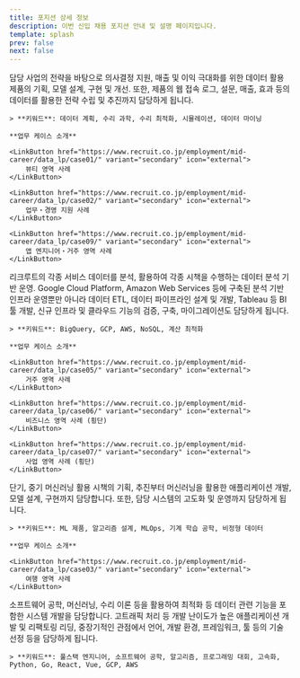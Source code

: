 ```yaml
---
title: 포지션 상세 정보
description: 이번 신입 채용 포지션 안내 및 설명 페이지입니다.
template: splash
prev: false
next: false
---
```



<Card title="데이터 사이언티스트" icon="seti:notebook">
    담당 사업의 전략을 바탕으로 의사결정 지원, 매출 및 이익 극대화를 위한 데이터 활용 제품의 기획, 모델 설계, 구현 및 개선.
    또한, 제품의 웹 접속 로그, 설문, 매출, 효과 등의 데이터를 활용한 전략 수립 및 추진까지 담당하게 됩니다.

    > **키워드**: 데이터 계획, 수리 과학, 수리 최적화, 시뮬레이션, 데이터 마이닝

    **업무 케이스 소개**

    <LinkButton href="https://www.recruit.co.jp/employment/mid-career/data_lp/case01/" variant="secondary" icon="external">
        뷰티 영역 사례
    </LinkButton>

    <LinkButton href="https://www.recruit.co.jp/employment/mid-career/data_lp/case02/" variant="secondary" icon="external">
        업무・경영 지원 사례
    </LinkButton>

    <LinkButton href="https://www.recruit.co.jp/employment/mid-career/data_lp/case09/" variant="secondary" icon="external">
        앱 엔지니어・거주 영역 사례
    </LinkButton>

</Card>

<Card title="데이터 엔지니어" icon="seti:db">
    리크루트의 각종 서비스 데이터를 분석, 활용하여 각종 시책을 수행하는 데이터 분석 기반 운영.
    Google Cloud Platform, Amazon Web Services 등에 구축된 분석 기반 인프라 운영뿐만 아니라
    데이터 ETL, 데이터 파이프라인 설계 및 개발, Tableau 등 BI 툴 개발, 신규 인프라 및 클라우드 기능의
    검증, 구축, 마이그레이션도 담당하게 됩니다.

    > **키워드**: BigQuery, GCP, AWS, NoSQL, 계산 최적화

    **업무 케이스 소개**

    <LinkButton href="https://www.recruit.co.jp/employment/mid-career/data_lp/case05/" variant="secondary" icon="external">
        거주 영역 사례
    </LinkButton>

    <LinkButton href="https://www.recruit.co.jp/employment/mid-career/data_lp/case06/" variant="secondary" icon="external">
        비즈니스 영역 사례 (횡단)
    </LinkButton>

    <LinkButton href="https://www.recruit.co.jp/employment/mid-career/data_lp/case07/" variant="secondary" icon="external">
        사업 영역 사례 (횡단)
    </LinkButton>

</Card>

<Card title="머신러닝 엔지니어" icon="seti:python">
    단기, 중기 머신러닝 활용 시책의 기획, 추진부터 머신러닝을 활용한 애플리케이션 개발, 모델 설계, 구현까지 담당합니다.
    또한, 담당 시스템의 고도화 및 운영까지 담당하게 됩니다.

    > **키워드**: ML 제품, 알고리즘 설계, MLOps, 기계 학습 공학, 비정형 데이터

    **업무 케이스 소개**

    <LinkButton href="https://www.recruit.co.jp/employment/mid-career/data_lp/case03/" variant="secondary" icon="external">
        여행 영역 사례
    </LinkButton>

</Card>

<Card title="소프트웨어 엔지니어 (데이터 애플리케이션)" icon="seti:vue">
    소프트웨어 공학, 머신러닝, 수리 이론 등을 활용하여 최적화 등 데이터 관련 기능을 포함한 시스템 개발을 담당합니다.
    고트래픽 처리 등 개발 난이도가 높은 애플리케이션 개발 및 리팩토링 리딩,
    중장기적인 관점에서 언어, 개발 환경, 프레임워크, 툴 등의 기술 선정 등을 담당하게 됩니다.

    > **키워드**: 풀스택 엔지니어, 소프트웨어 공학, 알고리즘, 프로그래밍 대회, 고속화, Python, Go, React, Vue, GCP, AWS

</Card>
